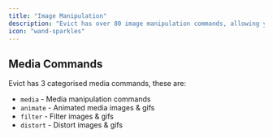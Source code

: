 ```yaml
---
title: "Image Manipulation"
description: "Evict has over 80 image manipulation commands, allowing you to create custom images with ease."
icon: "wand-sparkles"
---
```


## Media Commands

Evict has 3 categorised media commands, these are:
- `media` - Media manipulation commands
- `animate` - Animated media images & gifs
- `filter` - Filter images & gifs
- `distort` - Distort images & gifs
